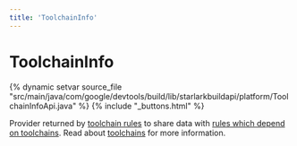 ```yaml
---
title: 'ToolchainInfo'
---
```


<html devsite>
<head>
  <meta name="project_path" value="/_project.yaml">
  <meta name="book_path" value="/_book.yaml">
</head>
<body>

<h1 class="page-title" id="modules.ToolchainInfo">ToolchainInfo</h1>

{% dynamic setvar source_file "src/main/java/com/google/devtools/build/lib/starlarkbuildapi/platform/ToolchainInfoApi.java" %}
{% include "_buttons.html" %}
<!-- {% raw %} -->

Provider returned by <a href="/docs/toolchains#defining-toolchains">toolchain rules</a> to share data with <a href="/docs/toolchains#writing-rules-that-use-toolchains">rules which depend on toolchains</a>. Read about <a href='/docs/toolchains'>toolchains</a> for more information.



</body>
</html>

<!-- {% endraw %} -->
